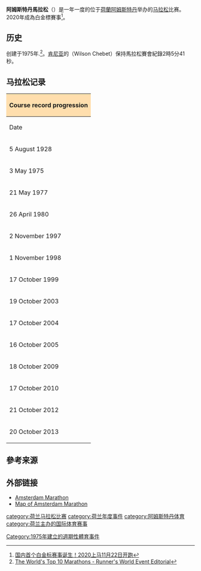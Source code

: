 {{Infobox athletics race
| bgcolour      = 
| image         = 
| imagesize     = 
| caption       = 
| date          = 
| location      = {{NLD}}[[阿姆斯特丹|阿姆斯特丹]]
| type          = 公路
| distance      = 5公里、8公里、10公里、半程馬拉松、馬拉松
| sponsor       = 
| beneficiary   = 
| est           =1975
| end           =
| record        =
{{ubl
|'''5公里'''（女）：{{UK}} Georgia Ball 18分35秒 （2007）
|'''5公里'''（男）：{{DEU}} Tim Voß 17分06秒 （2007）
|'''7.5公里'''（女）：{{DEN}} Lene Hjelmsø 27分19秒 （2009）
|'''7.5公里'''（男）：{{ISR}} Moti Mizrahi 24分16秒 （2009）
|'''8公里'''（女）：{{UK}} Tracey Morris 28分29秒 （2010）
|'''8公里'''（男）：{{NED}} Santiago De la Fuente Martin 25分00秒 （2015）
|'''10公里'''（女）：{{BEL}} Veerle D'Haese 35分54秒 （2006）
|'''10公里'''（男）：{{DEN}} Mikkel Kleis 31分06秒 （2006）
|'''半程馬拉松'''（女）：{{JPN}} 絹川愛 1小時17分08秒 （2011）
|'''半程馬拉松'''（男）：{{UK}} Tom Aldred 1小時07分19秒 （2014）
|'''馬拉松'''（女）：{{ETH}} Meseret Hailu 2小時21分09秒 （2012）
|'''馬拉松'''（男）：{{KEN}} Daniel Kinyua Wanjiru 2小時05分21秒 （2016）
}}
| homepage      = http://www.tcsamsterdammarathon.nl
}}
'''阿姆斯特丹馬拉松'''（{{lang-en|Amsterdam Marathon}}）是一年一度的位于[[荷蘭|荷蘭]][[阿姆斯特丹|阿姆斯特丹]]举办的[[马拉松|马拉松]]比赛。2020年成為白金標賽事<ref>[https://sports.sina.com.cn/run/2020-03-06/doc-iimxyqvz8306223.shtml 国内首个白金标赛事诞生！2020上马11月22日开跑]</ref>。

==历史==
创建于1975年.<ref>[http://www.runnersworld.co.uk/news/article.asp?UAN=562 The World's Top 10 Marathons - Runner's World Event Editorial<!-- Bot generated title -->]</ref>。[[肯尼亚|肯尼亚]]的（Wilson Chebet）保持馬拉松賽會紀錄2時5分41秒。

==马拉松记录==
{| class="wikitable"
|-
! colspan="3" style="background: #ffdead;" |Course record progression
|-
!Date
!Athlete
!Time
|-
|5 August 1928
|{{flagicon|FRA}} [[Boughera_El_Ouafi|Boughera El Ouafi]]
|2:32:57
|-
|3 May 1975
|{{flagicon|DEN}} [[Jørgen_Jensen_(athlete)|Jørgen Jensen]]
|2:16:51
|-
|21 May 1977
|{{flagicon|USA}} [[Bill_Rodgers_(athlete)|Bill Rodgers]]
|2:12:47
|-
|26 April 1980
|{{flagicon|NED}} [[Gerard_Nijboer|Gerard Nijboer]]
|2:09:01
|-
|2 November 1997
|{{flagicon|KEN}} [[Sammy_Korir|Sammy Korir]]
|2:08:24
|-
|1 November 1998
|{{flagicon|KEN}} [[Sammy_Korir|Sammy Korir]]
|2:08:13
|-
|17 October 1999
|{{flagicon|KEN}} [[Fred_Kiprop|Fred Kiprop]]
|2:06:47
|-
|19 October 2003
|{{flagicon|KEN}} [[William_Kipsang|William Kipsang]]
|2:06:39
|-
|17 October 2004
|{{flagicon|KEN}} [[Robert_Cheboror|Robert Cheboror]]
|2:06:22
|-
|16 October 2005
|{{flagicon|ETH|1996}} [[Haile_Gebrselassie|Haile Gebrselassie]]
|2:06:20
|-
|18 October 2009
|{{flagicon|KEN}} [[Gilbert_Yegon|Gilbert Yegon]]
|2:06:18
|-
|17 October 2010
|{{flagicon|ETH}} [[Getu_Feleke|Getu Feleke]]
|2:05:44
|-
|21 October 2012
|{{flagicon|KEN}} [[Wilson_Chebet|Wilson Chebet]]
|2:05:41
|-
|20 October 2013
|{{flagicon|KEN}} [[Wilson_Chebet|Wilson Chebet]]
|2:05:36
|}

==參考来源==
{{reflist}}

== 外部链接 ==
{{Commonscat|Amsterdam Marathon|阿姆斯特丹馬拉松}}
*[http://www.amsterdammarathon.nl/ Amsterdam Marathon] {{official}}
*[http://dev.qmaps.nl/?application=amsterdammarathon Map of Amsterdam Marathon]{{dead link|date=十一月 2017 |bot=InternetArchiveBot }}

{{荷兰马拉松比赛}}
{{Authority control}}
[[category:荷兰马拉松比赛|category:荷兰马拉松比赛]]
[[category:荷兰年度事件|category:荷兰年度事件]]
[[category:阿姆斯特丹体育|category:阿姆斯特丹体育]]
[[category:荷兰主办的国际体育赛事|category:荷兰主办的国际体育赛事]]
[[Category:1975年建立的週期性體育事件|Category:1975年建立的週期性體育事件]]